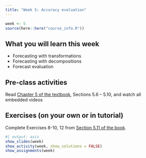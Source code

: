 ```yaml
---
title: "Week 5: Accuracy evaluation"
---
```


```r
week <- 5
source(here::here("course_info.R"))
```

## What you will learn this week

* Forecasting with transformations
* Forecasting with decompositions
* Forecast evaluation

## Pre-class activities

Read [Chapter 5 of the textbook](https://otexts.com/fpp3/toolbox.html), Sections 5.6 -- 5.10, and watch all embedded videos

## Exercises (on your own or in tutorial)

Complete Exercises 8-10, 12 from [Section 5.11 of the book](https://otexts.com/fpp3/toolbox-exercises.html).

<!-- [**Solutions to Exercises**](ex5-sol.qmd) -->


```r
#| output: asis
show_slides(week)
show_activity(week, show_solutions = FALSE)
show_assignments(week)
```
